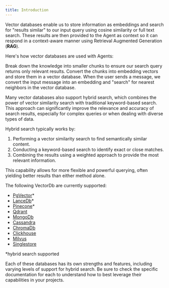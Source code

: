 ```yaml
---
title: Introduction
---
```


Vector databases enable us to store information as embeddings and search for "results similar" to our input query using cosine similarity or full text search. These results are then provided to the Agent as context so it can respond in a context-aware manner using Retrieval Augmented Generation (**RAG**).

Here's how vector databases are used with Agents:

<Steps>
  <Step title="Chunk the information">
    Break down the knowledge into smaller chunks to ensure our search query
    returns only relevant results.
  </Step>
  <Step title="Load the knowledge base">
    Convert the chunks into embedding vectors and store them in a vector
    database.
  </Step>
  <Step title="Search the knowledge base">
    When the user sends a message, we convert the input message into an
    embedding and "search" for nearest neighbors in the vector database.
  </Step>
</Steps>

Many vector databases also support hybrid search, which combines the power of vector similarity search with traditional keyword-based search. This approach can significantly improve the relevance and accuracy of search results, especially for complex queries or when dealing with diverse types of data.

Hybrid search typically works by:

1. Performing a vector similarity search to find semantically similar content.
2. Conducting a keyword-based search to identify exact or close matches.
3. Combining the results using a weighted approach to provide the most relevant information.

This capability allows for more flexible and powerful querying, often yielding better results than either method alone.

The following VectorDb are currently supported:

- [PgVector](/vectordb/pgvector)\*
- [LanceDb](/vectordb/lancedb)\*
- [Pinecone](/vectordb/pinecone)\*
- [Qdrant](/vectordb/qdrant)
- [MongoDb](/vectordb/mongodb)
- [Cassandra](/vectordb/cassandra)
- [ChromaDb](/vectordb/chroma)
- [Clickhouse](/vectordb/clickhouse)
- [Milvus](/vectordb/milvus)
- [Singlestore](/vectordb/singlestore)

\*hybrid search supported

Each of these databases has its own strengths and features, including varying levels of support for hybrid search. Be sure to check the specific documentation for each to understand how to best leverage their capabilities in your projects.
